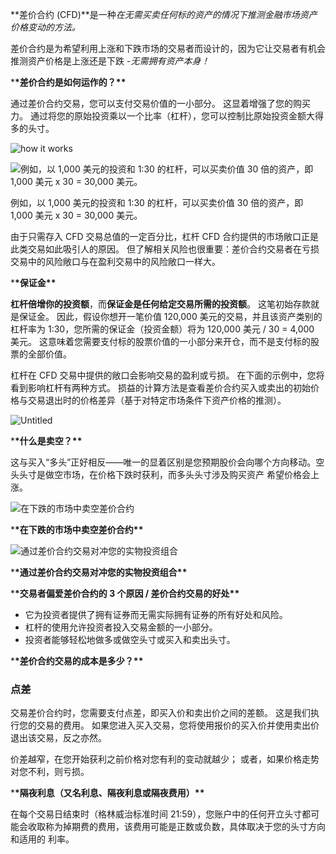 **差价合约 (CFD)**是一种*在无需买卖任何标的资产的情况下推测金融市场资产价格变动的方法。*

差价合约是为希望利用上涨和下跌市场的交易者而设计的，因为它让交易者有机会推测资产价格是上涨还是下跌 -_无需拥有资产本身！_

\***\*差价合约是如何运作的？\*\***

通过差价合约交易，您可以支付交易价值的一小部分。 这显着增强了您的购买力。 通过将您的原始投资乘以一个比率（杠杆），您可以控制比原始投资金额大得多的头寸。

![how it works](./images/cfd_work.png)

![例如，以 1,000 美元的投资和 1:30 的杠杆，可以买卖价值 30 倍的资产，即 1,000 美元 x 30 = 30,000 美元。](./images/cfd_example.png)

例如，以 1,000 美元的投资和 1:30 的杠杆，可以买卖价值 30 倍的资产，即 1,000 美元 x 30 = 30,000 美元。

由于只需存入 CFD 交易总值的一定百分比，杠杆 CFD 合约提供的市场敞口正是此类交易如此吸引人的原因。 但了解相关风险也很重要：差价合约交易者在亏损交易中的风险敞口与在盈利交易中的风险敞口一样大。

\***\*保证金\*\***

**杠杆倍增你的投资额**，而**保证金是任何给定交易所需的投资额**。 这笔初始存款就是保证金。 因此，假设你想开一笔价值 120,000 美元的交易，并且该资产类别的杠杆率为 1:30，您所需的保证金（投资金额）将为 120,000 美元 / 30 = 4,000 美元。 这意味着您需要支付标的股票价值的一小部分来开仓，而不是支付标的股票的全部价值。

杠杆在 CFD 交易中提供的敞口会影响交易的盈利或亏损。 在下面的示例中，您将看到影响杠杆有两种方式。 损益的计算方法是查看差价合约买入或卖出的初始价格与交易退出时的价格差异（基于对特定市场条件下资产价格的推测）。

![Untitled](./images/cfd_profile.png)

\***\*什么是卖空？\*\***

这与买入“多头”正好相反——唯一的显着区别是您预期股价会向哪个方向移动。空头头寸是做空市场，在价格下跌时获利，而多头头寸涉及购买资产 希望价格会上涨。

![****在下跌的市场中卖空差价合约****](./images/cfd_sell.png)

\***\*在下跌的市场中卖空差价合约\*\***

![****通过差价合约交易对冲您的实物投资组合****](./images/cfd_hg.png)

\***\*通过差价合约交易对冲您的实物投资组合\*\***

\***\*交易者偏爱差价合约的 3 个原因 / 差价合约交易的好处\*\***

- 它为投资者提供了拥有证券而无需实际拥有证券的所有好处和风险。
- 杠杆的使用允许投资者投入交易金额的一小部分。
- 投资者能够轻松地做多或做空头寸或买入和卖出头寸。

\***\*差价合约交易的成本是多少？\*\***

### **点差**

交易差价合约时，您需要支付点差，即买入价和卖出价之间的差额。 这是我们执行您的交易的费用。 如果您进入买入交易，您将使用报价的买入价并使用卖出价退出该交易，反之亦然。

价差越窄，在您开始获利之前价格对您有利的变动就越少； 或者，如果价格走势对您不利，则亏损。

\***\*隔夜利息（又名利息、隔夜利息或隔夜费用）\*\***

在每个交易日结束时（格林威治标准时间 21:59），您账户中的任何开立头寸都可能会收取称为掉期费的费用，该费用可能是正数或负数，具体取决于您的头寸方向和适用的 利率。
